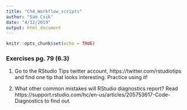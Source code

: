 ```yaml
---
title: "Ch4_Workflow_scripts"
author: "Sam Csik"
date: "4/12/2019"
output: html_document
---
```


```r
knitr::opts_chunk$set(echo = TRUE)
```

### Exercises pg. 79 (6.3)

1. Go to the RStudio Tips twitter account, https://twitter.com/rstudiotips and find one tip that looks interesting. Practice using it!

2. What other common mistakes will RStudio diagnostics report? Read https://support.rstudio.com/hc/en-us/articles/205753617-Code-Diagnostics to find out.
